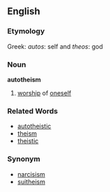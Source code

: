 ==English==

===Etymology===
Greek: ''autos'': self and ''theos'': god

===Noun===
'''autotheism'''

# [[worship]] of [[oneself]]

===Related Words===
*[[autotheistic]]
*[[theism]]
*[[theistic]]
===Synonym===
*[[narcisism]]
*[[suitheism]]
